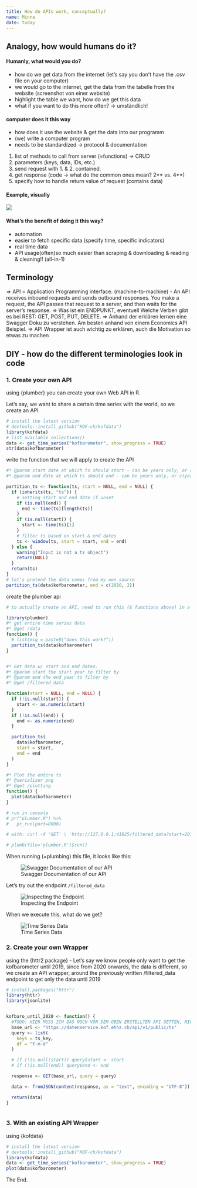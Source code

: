 ```yaml
---
title: How do APIs work, conceptually?
name: Minna
date: today
---
```


## Analogy, how would humans do it?

#### Humanly, what would you do?

- how do we get data from the internet (let's say you don't have the .csv file on your computer)
<!-- TODO: use this for the blog post!!! -->
- we would go to the internet, get the data from the tabelle from the website (screenshot von einer website)
- highlight the table we want, how do we get this data
- what if you want to do this more often? -> umständlich! 

#### computer does it this way

- how does it use the website & get the data into our programm
- (we) write a computer program
- needs to be standardized -> protocol & documentation

1. list of methods to call from server (=functions) -> CRUD
2. parameters (keys, data, IDs, etc.)
3. send request with 1. & 2. contained.
4. get response (code -> what do the common ones mean? 2** vs. 4**)
5. specify how to handle return value of request (contains data)

#### Example, visually

<!-- chuck norris joke, or country population or something -->
![](img/chuck-norris.png)

#### What's the benefit of doing it this way?

- automation
- easier to fetch specific data (specify time, specific indicators)
- real time data
- API usage(often)so much easier than scraping & downloading & reading & cleaning!! (all-in-1)


## Terminology 
=> API = Application Programming interface. (machine-to-machine) 
- An API receives inbound requests and sends outbound responses. You make a request, the API passes that request to a server, and then waits for the server's response. 
=> Was ist ein ENDPUNKT, eventuell Welche Verben gibt es bei REST: GET, POST, PUT, DELETE. 
=> Anhand der erklären lernen eine Swagger Doku zu verstehen. Am besten anhand von einem Economics API Beispiel. 
=> API Wrapper ist auch wichtig zu erklären, auch die Motivation so etwas zu machen


## DIY - how do the different terminologies look in code

### 1. Create your own API

using {plumber} you can create your own Web API in R. 

Let's say, we want to share a certain time series with the world, so we create an API

```r
# install the latest version
# devtools::install_github("KOF-ch/kofdata")
library(kofdata)
# list_available_collections()
data <- get_time_series("kofbarometer", show_progress = TRUE)
str(data$kofbarometer)
```

write the function that we will apply to create the API
```r
#* @param start date at which ts should start - can be years only, or c(year, month)
#* @param end date at which ts should end - can be years only, or c(year, month)

partition_ts <- function(ts, start = NULL, end = NULL) {
  if (inherits(ts, "ts")) {
    # setting start and end date if unset
    if (is.null(end)) {
      end <- time(ts)[length(ts)]
    }
    if (is.null(start)) {
      start <- time(ts)[1]
    }
    # filter ts based on start & end dates
    ts <- window(ts, start = start, end = end)
  } else {
    warning("Input is not a ts object")
    return(NULL)
  }
  return(ts)
}
# let's pretend the data comes from my own source
partition_ts(data$kofbarometer, end = c(2010, 2))
```

create the plumber api
<!-- TODO: get the param setting of start and end date to work -->

```r
# to actually create an API, need to run this (& functions above) in a file called plumber.R in the RStudio IDE

library(plumber)
#* get entire time series data
#* @get /data
function() {
  # list(msg = paste0("does this work?"))
  partition_ts(data$kofbarometer)
}


#* Get data w/ start and end dates.
#* @param start the start year to filter by
#* @param end the end year to filter by
#* @get /filtered_data

function(start = NULL, end = NULL) {
  if (!is.null(start)) {
    start <- as.numeric(start)
  }
  if (!is.null(end)) {
    end <- as.numeric(end)
  }

  partition_ts(
    data$kofbarometer,
    start = start,
    end = end
  )
}

#* Plot the entire ts
#* @serializer png
#* @get /plotting
function() {
  plot(data$kofbarometer)
}

# run in console
# pr("plumber.R") %>%
#   pr_run(port=8000)

# with: curl -X 'GET' \ 'http://127.0.0.1:41825/filtered_data?start=2010' \ -H 'accept: */*'

# plumb(file='plumber.R')$run()

```

When running (=plumbing) this file, it looks like this:

![Swagger Documentation of our API](img/endpoints.png)

Let's try out the endpoint `/filtered_data`

![Inspecting the Endpoint](img/get_params.png)

When we execute this, what do we get?

![Time Series Data](img/get_requests.png)

### 2. Create your own Wrapper

using the {httr2 package} - Let's say we know people only want to get the kofbarometer until 2019, since from 2020 onwards, the data is different, so we create an API wrapper, around the previously written /filtered_data endpoint to get only the data until 2019

<!-- TODO: figure out how to use the API just created to get only data until 2020. -->

```r
# install.packages("httr")
library(httr)
library(jsonlite)


kofbaro_until_2020 <- function() {
  #TODO: HIER MUSS ICH DAS NOCH VON DEM OBEN ERSTELLTEN API GETTEN, NICHT VON KOFDATA!
  base_url <- "https://datenservice.kof.ethz.ch/api/v1/public/ts"
  query <- list(
    keys = ts_key,
    df = "Y-m-d"
  )

  # if (!is.null(start)) query$start <- start
  # if (!is.null(end)) query$end <- end

  response <- GET(base_url, query = query)

  data <- fromJSON(content(response, as = "text", encoding = "UTF-8"))

  return(data)
}



```


### 3. With an existing API Wrapper 

using {kofdata}

```r
# install the latest version
# devtools::install_github("KOF-ch/kofdata")
library(kofdata)
data <- get_time_series("kofbarometer", show_progress = TRUE)
plot(data$kofbarometer)
```

The End.